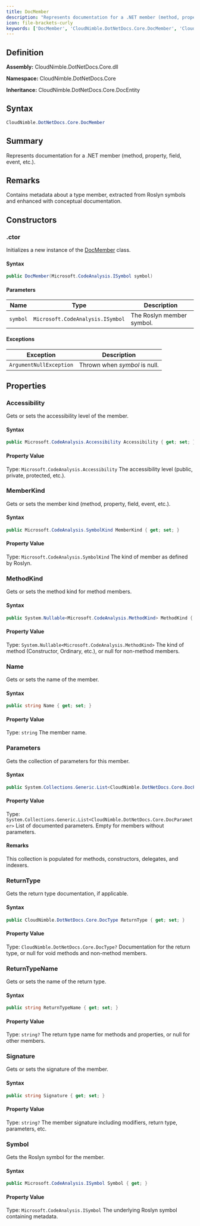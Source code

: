 ```yaml
---
title: DocMember
description: "Represents documentation for a .NET member (method, property, field, event, etc.)."
icon: file-brackets-curly
keywords: ['DocMember', 'CloudNimble.DotNetDocs.Core.DocMember', 'CloudNimble.DotNetDocs.Core', 'class', 'CloudNimble.DotNetDocs.Core.DocEntity']
---
```


## Definition

**Assembly:** CloudNimble.DotNetDocs.Core.dll

**Namespace:** CloudNimble.DotNetDocs.Core

**Inheritance:** CloudNimble.DotNetDocs.Core.DocEntity

## Syntax

```csharp
CloudNimble.DotNetDocs.Core.DocMember
```

## Summary

Represents documentation for a .NET member (method, property, field, event, etc.).

## Remarks

Contains metadata about a type member, extracted from Roslyn symbols and enhanced
            with conceptual documentation.

## Constructors

### .ctor

Initializes a new instance of the [DocMember](/api-reference/CloudNimble/DotNetDocs/Core/DocMember) class.

#### Syntax

```csharp
public DocMember(Microsoft.CodeAnalysis.ISymbol symbol)
```

#### Parameters

| Name | Type | Description |
|------|------|-------------|
| `symbol` | `Microsoft.CodeAnalysis.ISymbol` | The Roslyn member symbol. |

#### Exceptions

| Exception | Description |
|-----------|-------------|
| `ArgumentNullException` | Thrown when *symbol* is null. |

## Properties

### Accessibility

Gets or sets the accessibility level of the member.

#### Syntax

```csharp
public Microsoft.CodeAnalysis.Accessibility Accessibility { get; set; }
```

#### Property Value

Type: `Microsoft.CodeAnalysis.Accessibility`
The accessibility level (public, private, protected, etc.).

### MemberKind

Gets or sets the member kind (method, property, field, event, etc.).

#### Syntax

```csharp
public Microsoft.CodeAnalysis.SymbolKind MemberKind { get; set; }
```

#### Property Value

Type: `Microsoft.CodeAnalysis.SymbolKind`
The kind of member as defined by Roslyn.

### MethodKind

Gets or sets the method kind for method members.

#### Syntax

```csharp
public System.Nullable<Microsoft.CodeAnalysis.MethodKind> MethodKind { get; set; }
```

#### Property Value

Type: `System.Nullable<Microsoft.CodeAnalysis.MethodKind>`
The kind of method (Constructor, Ordinary, etc.), or null for non-method members.

### Name

Gets or sets the name of the member.

#### Syntax

```csharp
public string Name { get; set; }
```

#### Property Value

Type: `string`
The member name.

### Parameters

Gets the collection of parameters for this member.

#### Syntax

```csharp
public System.Collections.Generic.List<CloudNimble.DotNetDocs.Core.DocParameter> Parameters { get; init; }
```

#### Property Value

Type: `System.Collections.Generic.List<CloudNimble.DotNetDocs.Core.DocParameter>`
List of documented parameters. Empty for members without parameters.

#### Remarks

This collection is populated for methods, constructors, delegates, and indexers.

### ReturnType

Gets the return type documentation, if applicable.

#### Syntax

```csharp
public CloudNimble.DotNetDocs.Core.DocType ReturnType { get; set; }
```

#### Property Value

Type: `CloudNimble.DotNetDocs.Core.DocType?`
Documentation for the return type, or null for void methods and non-method members.

### ReturnTypeName

Gets or sets the name of the return type.

#### Syntax

```csharp
public string ReturnTypeName { get; set; }
```

#### Property Value

Type: `string?`
The return type name for methods and properties, or null for other members.

### Signature

Gets or sets the signature of the member.

#### Syntax

```csharp
public string Signature { get; set; }
```

#### Property Value

Type: `string?`
The member signature including modifiers, return type, parameters, etc.

### Symbol

Gets the Roslyn symbol for the member.

#### Syntax

```csharp
public Microsoft.CodeAnalysis.ISymbol Symbol { get; }
```

#### Property Value

Type: `Microsoft.CodeAnalysis.ISymbol`
The underlying Roslyn symbol containing metadata.

